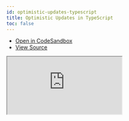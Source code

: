 ```yaml
---
id: optimistic-updates-typescript
title: Optimistic Updates in TypeScript
toc: false
---
```


- [Open in CodeSandbox](https://codesandbox.io/s/github/tannerlinsley/react-query/tree/v3/examples/optimistic-updates-typescript)
- [View Source](https://github.com/tannerlinsley/react-query/tree/v3/examples/optimistic-updates-typescript)

<iframe
  src="https://codesandbox.io/embed/github/tannerlinsley/react-query/tree/v3/examples/optimistic-updates-typescript?autoresize=1&fontsize=14&module=%2Fpages%2Findex.tsx&theme=dark"
  title="tannerlinsley/react-query: optimistic-updates-typescript"
  sandbox="allow-forms allow-modals allow-popups allow-presentation allow-same-origin allow-scripts"
  style={{
    width: '100%',
    height: '80vh',
    border: '0',
    borderRadius: 8,
    overflow: 'hidden',
    position: 'static',
    zIndex: 0,
  }}
></iframe>
